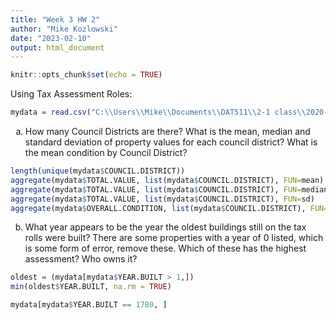 ---
title: "Week 3 HW 2"
author: "Mike Kozlowski"
date: "2023-02-10"
output: html_document
---

```{r setup, include=FALSE}
knitr::opts_chunk$set(echo = TRUE)
```

Using Tax Assessment Roles:
```{r}
mydata = read.csv("C:\\Users\\Mike\\Documents\\DAT511\\2-1 class\\2020-2021_Assessment_Roll.csv", header = TRUE)
```

a) How many Council Districts are there?   What is the mean, median and standard deviation of property values for each council district?  What is the mean condition by Council District?
```{r}
length(unique(mydata$COUNCIL.DISTRICT))
aggregate(mydata$TOTAL.VALUE, list(mydata$COUNCIL.DISTRICT), FUN=mean)
aggregate(mydata$TOTAL.VALUE, list(mydata$COUNCIL.DISTRICT), FUN=median)
aggregate(mydata$TOTAL.VALUE, list(mydata$COUNCIL.DISTRICT), FUN=sd)
aggregate(mydata$OVERALL.CONDITION, list(mydata$COUNCIL.DISTRICT), FUN=mean)
```

b) What year appears to be the year the oldest buildings still on the tax rolls were built?  There are some properties with a year of 0 listed,  which is some form of error, remove these. Which of these has the highest assessment?  Who owns it?
```{r}
oldest = (mydata[mydata$YEAR.BUILT > 1,])
min(oldest$YEAR.BUILT, na.rm = TRUE)

mydata[mydata$YEAR.BUILT == 1780, ]
```